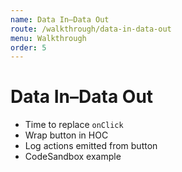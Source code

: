 ```yaml
---
name: Data In–Data Out
route: /walkthrough/data-in-data-out
menu: Walkthrough
order: 5
---
```


# Data In–Data Out

- Time to replace `onClick`
- Wrap button in HOC
- Log actions emitted from button
- CodeSandbox example
